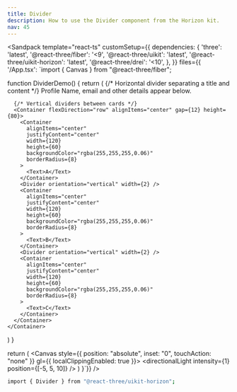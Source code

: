```yaml
---
title: Divider
description: How to use the Divider component from the Horizon kit.
nav: 45
---
```


<Sandpack
  template="react-ts"
  customSetup={{
    dependencies: {
      'three': 'latest',
      '@react-three/fiber': '<9',
      '@react-three/uikit': 'latest',
      '@react-three/uikit-horizon': 'latest',
      '@react-three/drei': '<10',
    },
  }}
  files={{
    '/App.tsx': `import { Canvas } from "@react-three/fiber";

function DividerDemo() {
  return (
    <Container flexDirection="column" gap={16}>
      {/* Horizontal divider separating a title and content */}
      <Container width={360} flexDirection="column" gap={8}>
        <Text>Profile</Text>
        <Divider height={2} />
        <Text color="rgba(255,255,255,0.75)">Name, email and other details appear below.</Text>
      </Container>

      {/* Vertical dividers between cards */}
      <Container flexDirection="row" alignItems="center" gap={12} height={80}>
        <Container
          alignItems="center"
          justifyContent="center"
          width={120}
          height={60}
          backgroundColor="rgba(255,255,255,0.06)"
          borderRadius={8}
        >
          <Text>A</Text>
        </Container>
        <Divider orientation="vertical" width={2} />
        <Container
          alignItems="center"
          justifyContent="center"
          width={120}
          height={60}
          backgroundColor="rgba(255,255,255,0.06)"
          borderRadius={8}
        >
          <Text>B</Text>
        </Container>
        <Divider orientation="vertical" width={2} />
        <Container
          alignItems="center"
          justifyContent="center"
          width={120}
          height={60}
          backgroundColor="rgba(255,255,255,0.06)"
          borderRadius={8}
        >
          <Text>C</Text>
        </Container>
      </Container>
    </Container>
  )
}



  return (
    <Canvas style={{ position: "absolute", inset: "0", touchAction: "none" }} gl={{ localClippingEnabled: true }}>
      <ambientLight intensity={0.5} />
      <directionalLight intensity={1} position={[-5, 5, 10]} />
      <Fullscreen
        overflow="scroll"
        flexDirection="column"
        alignItems="center"
        padding={32}
      >
        <DividerDemo />
      </Fullscreen>
    </Canvas>
  )
}`}}
/>

```bash
import { Divider } from "@react-three/uikit-horizon";
```